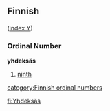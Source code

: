 ==Finnish==
([[Wiktionary:Finnish_index_Y|index Y]])

===Ordinal Number===
'''yhdeksäs'''
#[[ninth]]

[[category:Finnish ordinal numbers]]

[[fi:Yhdeksäs]]